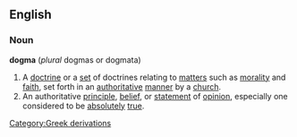 ==English==
===Noun===
{{wikipedia}}
'''dogma''' (''plural'' dogmas or dogmata)
#A [[doctrine]] or a [[set]] of doctrines relating to [[matter]]s such as [[morality]] and [[faith]], set forth in an [[authoritative]] [[manner]] by a [[church]].
#An authoritative [[principle]], [[belief]], or [[statement]] of [[opinion]], especially one considered to be [[absolutely]] [[true]].
[[Category:Greek derivations]]